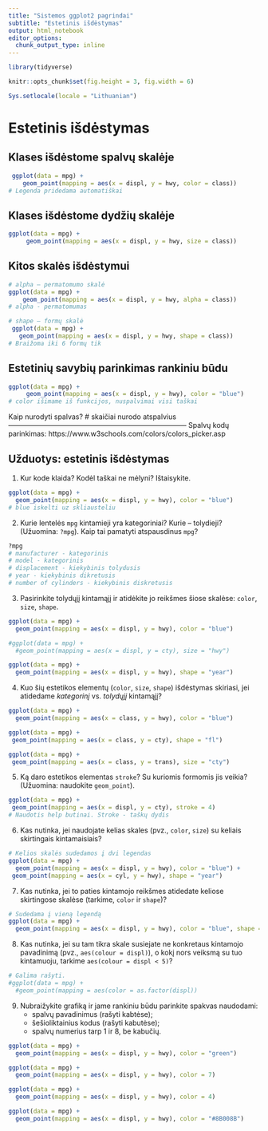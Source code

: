 ```yaml
---
title: "Sistemos ggplot2 pagrindai"
subtitle: "Estetinis išdėstymas"
output: html_notebook
editor_options: 
  chunk_output_type: inline
---
```



```r
library(tidyverse)

knitr::opts_chunk$set(fig.height = 3, fig.width = 6)

Sys.setlocale(locale = "Lithuanian")
```

Estetinis išdėstymas
============================================================================= 

Klases išdėstome spalvų skalėje
----------------------------------------------------------------------------- 

```r
 ggplot(data = mpg) + 
    geom_point(mapping = aes(x = displ, y = hwy, color = class)) 
# Legenda pridedama automatiškai
```

Klases išdėstome dydžių skalėje
----------------------------------------------------------------------------- 

```r
ggplot(data = mpg) + 
     geom_point(mapping = aes(x = displ, y = hwy, size = class)) 
```

Kitos skalės išdėstymui
----------------------------------------------------------------------------- 

```r
# alpha – permatomumo skalė
ggplot(data = mpg) + 
    geom_point(mapping = aes(x = displ, y = hwy, alpha = class)) 
# alpha - permatomumas
```
```r
# shape – formų skalė
 ggplot(data = mpg) +
   geom_point(mapping = aes(x = displ, y = hwy, shape = class)) 
# Braižoma iki 6 formų tik 
```

Estetinių savybių parinkimas rankiniu būdu
----------------------------------------------------------------------------- 

```r
ggplot(data = mpg) + 
     geom_point(mapping = aes(x = displ, y = hwy), color = "blue") 
# color išimame iš funkcijos, nuspalvimai visi taškai 
```

Kaip nurodyti spalvas?
# skaičiai nurodo atspalvius
----------------------------------------------------------------------------- 
Spalvų kodų parinkimas:
https://www.w3schools.com/colors/colors_picker.asp



Užduotys: estetinis išdėstymas
----------------------------------------------------------------------------- 

1. Kur kode klaida? Kodėl taškai ne mėlyni? Ištaisykite.

```r
ggplot(data = mpg) + 
  geom_point(mapping = aes(x = displ, y = hwy), color = "blue")
# blue iskelti uz skliausteliu
```

2. Kurie lentelės `mpg` kintamieji yra kategoriniai? Kurie – tolydieji? (Užuomina: `?mpg`). Kaip tai pamatyti atspausdinus `mpg`?

```r
?mpg
# manufacturer - kategorinis
# model - kategorinis
# displacement - kiekybinis tolydusis
# year - kiekybinis dikretusis
# number of cylinders - kiekybinis diskretusis
```

3. Pasirinkite tolydųjį kintamąjį ir atidėkite jo reikšmes šiose skalėse: `color`, `size`, `shape`. 

```r
ggplot(data = mpg) + 
  geom_point(mapping = aes(x = displ, y = hwy), color = "blue")

#ggplot(data = mpg) + 
  #geom_point(mapping = aes(x = displ, y = cty), size = "hwy")

ggplot(data = mpg) + 
  geom_point(mapping = aes(x = displ, y = hwy), shape = "year")

```

4. Kuo šių estetikos elementų (`color`, `size`, `shape`) išdėstymas skiriasi, jei atidedame *kategorinį* vs. *tolydųjį* kintamąjį? 


```r
ggplot(data = mpg) + 
  geom_point(mapping = aes(x = class, y = hwy), color = "blue")

ggplot(data = mpg) + 
 geom_point(mapping = aes(x = class, y = cty), shape = "fl")

ggplot(data = mpg) + 
 geom_point(mapping = aes(x = class, y = trans), size = "cty")
```


5. Ką daro estetikos elementas `stroke`? Su kuriomis formomis jis veikia? (Užuomina: naudokite `geom_point`).

```r
ggplot(data = mpg) + 
 geom_point(mapping = aes(x = displ, y = cty), stroke = 4)
# Naudotis help butinai. Stroke - taškų dydis


```


6. Kas nutinka, jei naudojate kelias skales (pvz., `color`, `size`) su keliais skirtingais kintamaisiais?

```r
# Kelios skalės sudedamos į dvi legendas
ggplot(data = mpg) + 
  geom_point(mapping = aes(x = displ, y = hwy), color = "blue") +
 geom_point(mapping = aes(x = cyl, y = hwy), shape = "year")

```

7. Kas nutinka, jei to paties kintamojo reikšmes atidedate keliose skirtingose skalėse (tarkime, `color` ir `shape`)?

```r
# Sudedama į vieną legendą
ggplot(data = mpg) + 
  geom_point(mapping = aes(x = displ, y = hwy), color = "blue", shape = "year")
```

8. Kas nutinka, jei su tam tikra skale susiejate ne konkretaus kintamojo pavadinimą (pvz., `aes(colour = displ)`), o kokį nors veiksmą su tuo kintamuoju, tarkime `aes(colour = displ < 5)`?

```r
# Galima rašyti. 
#ggplot(data = mpg) + 
  #geom_point(mapping = aes(color = as.factor(displ))

```

9. Nubraižykite grafiką ir jame rankiniu būdu parinkite spakvas naudodami:
    * spalvų pavadinimus (rašyti kabtėse);
    * šešioliktainius kodus (rašyti kabutėse);
    * spalvų numerius tarp 1 ir 8, be kabučių.
    
```r
ggplot(data = mpg) + 
  geom_point(mapping = aes(x = displ, y = hwy), color = "green")

```
```r
ggplot(data = mpg) + 
  geom_point(mapping = aes(x = displ, y = hwy), color = 7)

```
```r
ggplot(data = mpg) + 
  geom_point(mapping = aes(x = displ, y = hwy), color = 4)

```
```r
ggplot(data = mpg) + 
  geom_point(mapping = aes(x = displ, y = hwy), color = "#8B008B")

```

